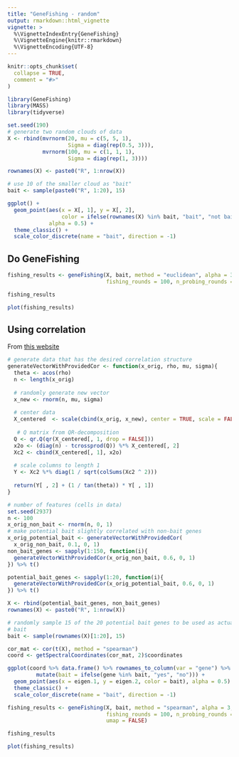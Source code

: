 ```yaml
---
title: "GeneFishing - random"
output: rmarkdown::html_vignette
vignette: >
  %\VignetteIndexEntry{GeneFishing}
  %\VignetteEngine{knitr::rmarkdown}
  %\VignetteEncoding{UTF-8}
---
```


```r
knitr::opts_chunk$set(
  collapse = TRUE,
  comment = "#>"
)
```

```r
library(GeneFishing)
library(MASS)
library(tidyverse)

set.seed(190)
# generate two random clouds of data
X <- rbind(mvrnorm(20, mu = c(5, 5, 1), 
                   Sigma = diag(rep(0.5, 3))), 
           mvrnorm(100, mu = c(1, 1, 1), 
                   Sigma = diag(rep(1, 3))))

rownames(X) <- paste0("R", 1:nrow(X))

# use 10 of the smaller cloud as "bait"
bait <- sample(paste0("R", 1:20), 15)

ggplot() + 
  geom_point(aes(x = X[, 1], y = X[, 2], 
                 color = ifelse(rownames(X) %in% bait, "bait", "not bait")), 
             alpha = 0.5) + 
  theme_classic() + 
  scale_color_discrete(name = "bait", direction = -1)
```

## Do GeneFishing
```r
fishing_results <- geneFishing(X, bait, method = "euclidean", alpha = 3,
                               fishing_rounds = 100, n_probing_rounds = 50)

fishing_results
```

```r
plot(fishing_results)
```


## Using correlation
From [this website](https://stats.stackexchange.com/questions/15011/generate-a-random-variable-with-a-defined-correlation-to-an-existing-variables) 
```r
# generate data that has the desired correlation structure 
generateVectorWithProvidedCor <- function(x_orig, rho, mu, sigma){
  theta <- acos(rho) 
  n <- length(x_orig)
  
  # randomly generate new vector
  x_new <- rnorm(n, mu, sigma)
  
  # center data
  X_centered  <- scale(cbind(x_orig, x_new), center = TRUE, scale = FALSE)
  
   # Q matrix from QR-decomposition
  Q <- qr.Q(qr(X_centered[, 1, drop = FALSE]))
  x2o <- (diag(n) - tcrossprod(Q)) %*% X_centered[, 2]
  Xc2 <- cbind(X_centered[, 1], x2o)
  
  # scale columns to length 1
  Y <- Xc2 %*% diag(1 / sqrt(colSums(Xc2 ^ 2)))
  
  return(Y[ , 2] + (1 / tan(theta)) * Y[ , 1])
}

# number of features (cells in data)
set.seed(2937)
n <- 100
x_orig_non_bait <- rnorm(n, 0, 1)
# make potential bait slightly correlated with non-bait genes
x_orig_potential_bait <- generateVectorWithProvidedCor(
  x_orig_non_bait, 0.1, 0, 1)
non_bait_genes <- sapply(1:150, function(i){
  generateVectorWithProvidedCor(x_orig_non_bait, 0.6, 0, 1)
}) %>% t()

potential_bait_genes <- sapply(1:20, function(i){
  generateVectorWithProvidedCor(x_orig_potential_bait, 0.6, 0, 1)
}) %>% t()

X <- rbind(potential_bait_genes, non_bait_genes)
rownames(X) <- paste0("R", 1:nrow(X))

# randomly sample 15 of the 20 potential bait genes to be used as actual 
# bait
bait <- sample(rownames(X)[1:20], 15)

cor_mat <- cor(t(X), method = "spearman")
coord <- getSpectralCoordinates(cor_mat, 2)$coordinates

ggplot(coord %>% data.frame() %>% rownames_to_column(var = "gene") %>%
         mutate(bait = ifelse(gene %in% bait, "yes", "no"))) + 
  geom_point(aes(x = eigen.1, y = eigen.2, color = bait), alpha = 0.5) + 
  theme_classic() + 
  scale_color_discrete(name = "bait", direction = -1)
```


```r
fishing_results <- geneFishing(X, bait, method = "spearman", alpha = 3,
                               fishing_rounds = 100, n_probing_rounds = 50, 
                               umap = FALSE)

fishing_results
```


```r
plot(fishing_results)
```

